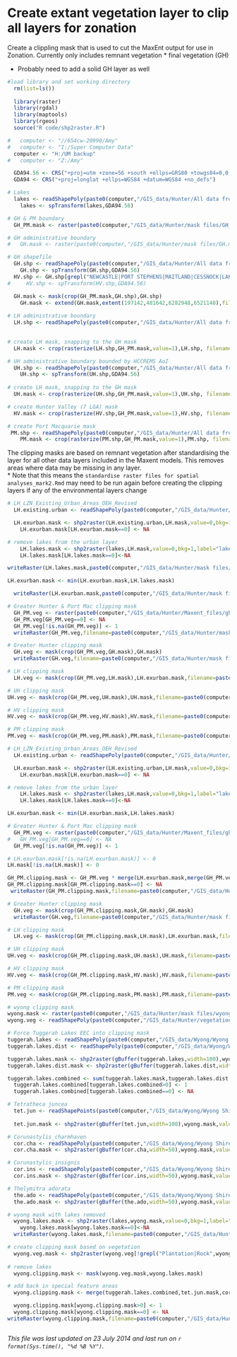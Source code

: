 Create extant vegetation layer to clip all layers for zonation
========================================================

Create a clippling mask that is used to cut the MaxEnt output for use in Zonation.  Currently only includes remnant vegetation 
* final vegetation (GH)

* Probably need to add a solid GH layer as well 

```r
#load library and set working directory
  rm(list=ls())
  
  library(raster)
  library(rgdal)
  library(maptools)
  library(rgeos)
  source("R code/shp2raster.R")

#   computer <- "//654cw-20990/Amy"
#   computer <- "I:/Super Computer Data"
  computer <- "H:/UM backup"
#   computer <- "Z:/Amy"

  GDA94.56 <- CRS("+proj=utm +zone=56 +south +ellps=GRS80 +towgs84=0,0,0,0,0,0,0 +units=m +no_defs")
  GDA94 <- CRS("+proj=longlat +ellps=WGS84 +datum=WGS84 +no_defs")

# Lakes
  lakes <- readShapePoly(paste0(computer,"/GIS_data/Hunter/All data from harddrive/Lakes/Lakes.shp"),proj4string=CRS("+proj=utm +zone=56 +south +ellps=aust_SA +units=m +no_defs"))
    lakes <- spTransform(lakes,GDA94.56)

# GH & PM boundary
  GH_PM.mask <- raster(paste0(computer,"/GIS_data/Hunter/mask files/GH_PM.mask.tif"))

# GH administrative boundary
#   GH.mask <- raster(paste0(computer,"/GIS_data/Hunter/mask files/GH.mask.tif"))

# GH shapefile
  GH.shp <- readShapePoly(paste0(computer,"/GIS_data/Hunter/All data from harddrive/From HCCREMS/Boundaries/AoI/HCCREMS_LGA.shp"),proj4=GDA94)
    GH.shp <- spTransform(GH.shp,GDA94.56)
  HV.shp <- GH.shp[grepl("NEWCASTLE|PORT STEPHENS|MAITLAND|CESSNOCK|LAKE MACQUARIE|WYONG|GOSFORD",GH.shp$lganame),]
#     HV.shp <- spTransform(HV.shp,GDA94.56)

  GH.mask <- mask(crop(GH_PM.mask,GH.shp),GH.shp)
    GH.mask <- extend(GH.mask,extent(197142,481642,6282948,6521148),filename=paste0(computer,"/GIS_data/Hunter/mask files/GH.mask.tif"),overwrite=T)
  
# LH administrative boundary
  LH.shp <- readShapePoly(paste0(computer,"/GIS_data/Hunter/All data from harddrive/From DO/OEH_Lower_Hunter_18122012/Administrative/5_LGAs_StudyArea.shp"), proj4=GDA94.56)

  
# create LH mask, snapping to the GH mask
  LH.mask <- crop(rasterize(LH.shp,GH_PM.mask,value=1),LH.shp, filename=paste0(computer,"/GIS_data/Hunter/mask files/LH.mask.tif"),overwrite=T)

# UH administrative boundary bounded by HCCREMS AoI
  UH.shp <- readShapePoly(paste0(computer,"/GIS_data/Hunter/All data from harddrive/Upper Hunter Strategic Assessment Review/AoI/UHSA_StudyArea_within_HCCREMS.shp"),proj4=GDA94)
    UH.shp <- spTransform(UH.shp,GDA94.56)
  
# create LH mask, snapping to the GH mask
  UH.mask <- crop(rasterize(UH.shp,GH_PM.mask,value=1),UH.shp, filename=paste0(computer,"/GIS_data/Hunter/mask files/UH_HCCREMS.mask.tif"),overwrite=T)

# create Hunter Valley (7 LGA) mask
  HV.mask <- crop(rasterize(HV.shp,GH_PM.mask,value=1),HV.shp, filename=paste0(computer,"/GIS_data/Hunter/mask files/HV.mask.tif"),format="GTiff",overwrite=T)

# create Port Macquarie mask
 PM.shp <- readShapePoly(paste0(computer,"/GIS_data/Hunter/All data from harddrive/Port MacQuarie/PMHC LGA boundary.shp"))
    PM.mask <- crop(rasterize(PM.shp,GH_PM.mask,value=1),PM.shp, filename=paste0(computer,"/GIS_data/Hunter/mask files/PM.mask.tif"),format="GTiff",overwrite=T)
```

The clipping masks are based on remnant vegetation after standardising the layer for all other data layers included in the Maxent models.  This removes areas where data may be missing in any layer.  
* Note that this means the `standardise raster files for spatial analyses_mark2.Rmd` may need to be run again before creating the clipping layers if any of the environmental layers change

```r
# LH_LZN_Existing_Urban_Areas_OEH_Revised
  LH.existing.urban <- readShapePoly(paste0(computer,"/GIS_data/Hunter/All data from harddrive/From OEH/Raw data for RGP report/LH_LZN_Existing_Urban_Areas_OEH_Revised.shp"))

  LH.exurban.mask <- shp2raster(LH.existing.urban,LH.mask,value=0,bkg=1,label="LH.urban.mask",save=F)
    LH.exurban.mask[LH.exurban.mask==0] <- NA

# remove lakes from the urban layer
    LH.lakes.mask <- shp2raster(lakes,LH.mask,value=0,bkg=1,label="lakes",save=F)
    LH.lakes.mask[LH.lakes.mask==0]<-NA

writeRaster(LH.lakes.mask,paste0(computer,"/GIS_data/Hunter/mask files/LH.lakes.mask.tif"),overwrite=T)

LH.exurban.mask <- min(LH.exurban.mask,LH.lakes.mask)

  writeRaster(LH.exurban.mask,paste0(computer,"/GIS_data/Hunter/mask files/LH.urban.clipping.mask.tif"),overwrite=T)

# Greater Hunter & Port Mac clipping mask
  GH_PM.veg <- raster(paste0(computer,"/GIS_data/Hunter/Maxent_files/ghm.pm/environmental_data/standardised_rasters/final_vegetation.asc"),crs=GDA94.56)
  GH_PM.veg[GH_PM.veg==0] <- NA  
  GH_PM.veg[!is.na(GH_PM.veg)] <- 1
  writeRaster(GH_PM.veg,filename=paste0(computer,"/GIS_data/Hunter/mask files/GH_PM.clipping.mask.tif"),overwrite=T)

# Greater Hunter clipping mask
  GH.veg <- mask(crop(GH_PM.veg,GH.mask),GH.mask)
  writeRaster(GH.veg,filename=paste0(computer,"/GIS_data/Hunter/mask files/GH.clipping.mask.tif"),overwrite=T)

# LH clipping mask
  LH.veg <- mask(crop(GH_PM.veg,LH.mask),LH.exurban.mask,filename=paste0(computer,"/GIS_data/Hunter/mask files/LH.clipping.mask.tif"),overwrite=T)

# UH clipping mask
UH.veg <- mask(crop(GH_PM.veg,UH.mask),UH.mask,filename=paste0(computer,"/GIS_data/Hunter/mask files/UH_HCCREMS.clipping.mask.tif"),overwrite=T)

# HV clipping mask
HV.veg <- mask(crop(GH_PM.veg,HV.mask),HV.mask,filename=paste0(computer,"/GIS_data/Hunter/mask files/HV.clipping.mask.tif"),overwrite=T)

# PM clipping mask
PM.veg <- mask(crop(GH_PM.veg,PM.mask),PM.mask,filename=paste0(computer,"/GIS_data/Hunter/mask files/PM.clipping.mask.tif"),overwrite=T)

```


```r

# LH_LZN_Existing_Urban_Areas_OEH_Revised
  LH.existing.urban <- readShapePoly(paste0(computer,"/GIS_data/Hunter/All data from harddrive/From OEH/Raw data for RGP report/LH_LZN_Existing_Urban_Areas_OEH_Revised.shp"))

  LH.exurban.mask <- shp2raster(LH.existing.urban,LH.mask,value=0,bkg=1,label="LH.urban.mask",save=F)
    LH.exurban.mask[LH.exurban.mask==0] <- NA

# remove lakes from the urban layer
    LH.lakes.mask <- shp2raster(lakes,LH.mask,value=0,bkg=1,label="lakes",save=F)
    LH.lakes.mask[LH.lakes.mask==0]<-NA

LH.exurban.mask <- min(LH.exurban.mask,LH.lakes.mask)

# Greater Hunter & Port Mac clipping mask
  GH_PM.veg <- raster(paste0(computer,"/GIS_data/Hunter/Maxent_files/ghm.pm/environmental_data/vegetation/final_vegetation.tif"))
#   GH_PM.veg[GH_PM.veg==0] <- NA  
  GH_PM.veg[!is.na(GH_PM.veg)] <- 1

# LH.exurban.mask[!is.na(LH.exurban.mask)] <- 0
LH.mask[!is.na(LH.mask)] <- 0

GH_PM.clipping.mask <- GH_PM.veg * merge(LH.exurban.mask,merge(GH_PM.veg * extend(LH.mask,GH_PM.veg),GH_PM.veg)) 
GH_PM.clipping.mask[GH_PM.clipping.mask==0] <- NA
 writeRaster(GH_PM.clipping.mask,filename=paste0(computer,"/GIS_data/Hunter/mask files/GH_PM.clipping.mask_v3.tif"),overwrite=T)

# Greater Hunter clipping mask
  GH.veg <- mask(crop(GH_PM.clipping.mask,GH.mask),GH.mask)
  writeRaster(GH.veg,filename=paste0(computer,"/GIS_data/Hunter/mask files/GH.clipping.mask_v2.tif"),overwrite=T)

# LH clipping mask
  LH.veg <- mask(crop(GH_PM.clipping.mask,LH.mask),LH.exurban.mask,filename=paste0(computer,"/GIS_data/Hunter/mask files/LH.clipping.mask_v2.tif"),overwrite=T)

# UH clipping mask
UH.veg <- mask(crop(GH_PM.clipping.mask,UH.mask),UH.mask,filename=paste0(computer,"/GIS_data/Hunter/mask files/UH_HCCREMS.clipping.mask_v2.tif"),overwrite=T)

# HV clipping mask
HV.veg <- mask(crop(GH_PM.clipping.mask,HV.mask),HV.mask,filename=paste0(computer,"/GIS_data/Hunter/mask files/HV.clipping.mask_v2.tif"),overwrite=T)

# PM clipping mask
PM.veg <- mask(crop(GH_PM.clipping.mask,PM.mask),PM.mask,filename=paste0(computer,"/GIS_data/Hunter/mask files/PM.clipping.mask_v2.tif"),overwrite=T)

```


```r
# wyong clipping mask
wyong.mask <- raster(paste0(computer,"/GIS_data/Hunter/mask files/wyong.mask.tif"))
wyong.veg <- readShapePoly(paste0(computer,"/GIS_data/Hunter/vegetation/Vegetation2008_WSC_20140716.shp"),proj4string=GDA94.56)

# Force Tuggerah Lakes EEC into clipping mask
tuggerah.lakes <- readShapePoly(paste0(computer,"/GIS_data/Wyong/Wyong Shire Council Data/Species/TuggerahLakesSaltmarsh(EEC)_WSC_20140716.shp"),proj4string=GDA94.56)
tuggerah.lakes.dist <- readShapePoly(paste0(computer,"/GIS_data/Wyong/Wyong Shire Council Data/Species/TuggerahLakesSaltmarshDisturbedZone(EEC)_WSC_20140716.shp"),proj4string=GDA94.56)

tuggerah.lakes.mask <- shp2raster(gBuffer(tuggerah.lakes,width=100),wyong.mask,value=1,bkg=0,label="TuggerahLakesSaltmarsh(EEC)_WSC_20140716",save=F)
tuggerah.lakes.dist.mask <- shp2raster(gBuffer(tuggerah.lakes.dist,width=100),wyong.mask,value=0.5,bkg=0,label="TuggerahLakesSaltmarshDisturbedZone(EEC)_WSC_20140716",save=F)

tuggerah.lakes.combined <- sum(tuggerah.lakes.mask,tuggerah.lakes.dist.mask)
  tuggerah.lakes.combined[tuggerah.lakes.combined>0] <- 1
  tuggerah.lakes.combined[tuggerah.lakes.combined==0] <- NA

# Tetratheca juncea
  tet.jun <- readShapePoints(paste0(computer,"/GIS_data/Wyong/Wyong Shire Council Data/Species/Tetratheca_juncea_WSC_20140716.shp"),proj4string=GDA94.56)
  
  tet.jun.mask <- shp2raster(gBuffer(tet.jun,width=100),wyong.mask,value=1,bkg=NA,label="Tetratheca_juncea_WSC_20140716",save=F)

# Corunastylis_charmhaven
  cor.cha <- readShapePoly(paste0(computer,"/GIS_data/Wyong/Wyong Shire Council Data/Species/Corunastylis_charmhaven_WSC_20140804.shp"),proj4string=GDA94.56)
  cor.cha.mask <- shp2raster(gBuffer(cor.cha,width=50),wyong.mask,value=1,bkg=NA,label="Corunastylis_charmhaven_WSC_20140804",save=F)

# Corunastylis_insignis
  cor.ins <- readShapePoly(paste0(computer,"/GIS_data/Wyong/Wyong Shire Council Data/Species/Corunastylis_insignis_WSC_20140804.shp"),proj4string=GDA94.56)
  cor.ins.mask <- shp2raster(gBuffer(cor.ins,width=50),wyong.mask,value=1,bkg=NA,label="Corunastylis_insignis_WSC_20140804",save=F)

# Thelymitra adorata
  the.ado <- readShapePoly(paste0(computer,"/GIS_data/Wyong/Wyong Shire Council Data/Species/Thelymitra_adorata_WSC_20140804.shp"),proj4string=GDA94.56)
  the.ado.mask <- shp2raster(gBuffer(the.ado,width=50),wyong.mask,value=1,bkg=NA,label="Thelymitra_adorata_WSC_20140804",save=F)

# wyong mask with lakes removed
  wyong.lakes.mask <- shp2raster(lakes,wyong.mask,value=0,bkg=1,label="lakes",save=F)
    wyong.lakes.mask[wyong.lakes.mask==0]<-NA
  writeRaster(wyong.lakes.mask,filename=paste0(computer,"/GIS_data/Hunter/mask files/wyong.lakes.mask.tif"),format="GTiff",overwrite=T)

# create clipping mask based on vegetation
  wyong.veg.mask <- shp2raster(wyong.veg[!grepl("Plantation|Rock",wyong.veg$WYONG_VEG),],wyong.mask,label="WyongVeg2008",value=1,bkg=0,save = F)
  
# remove lakes
  wyong.clipping.mask <- mask(wyong.veg.mask,wyong.lakes.mask)

# add back in special feature areas
  wyong.clipping.mask <- merge(tuggerah.lakes.combined,tet.jun.mask,cor.cha.mask,the.ado.mask,wyong.clipping.mask)

  wyong.clipping.mask[wyong.clipping.mask>0] <- 1
  wyong.clipping.mask[wyong.clipping.mask==0] <- NA
writeRaster(wyong.clipping.mask,filename=paste0(computer,"/GIS_data/Hunter/mask files/wyong.clipping.mask.tif"),format="GTiff",overwrite=T)



```


*This file was last updated on 23 July 2014 and last run on `r format(Sys.time(), "%d %B %Y")`.*